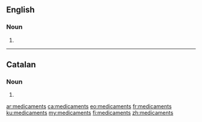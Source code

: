 ==English==

===Noun===
{{head|en|noun plural form}}

# {{plural of|medicament|lang=en}}
----
==Catalan==

===Noun===
{{ca-noun-form}}

# {{plural of|medicament|lang=ca}}

[[ar:medicaments]]
[[ca:medicaments]]
[[eo:medicaments]]
[[fr:medicaments]]
[[ku:medicaments]]
[[my:medicaments]]
[[fi:medicaments]]
[[zh:medicaments]]